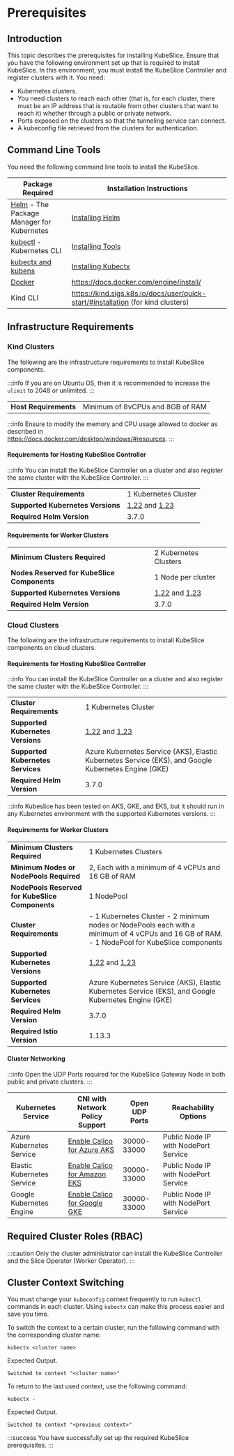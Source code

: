 # Prerequisites 

## Introduction
This topic describes the prerequisites for installing KubeSlice. Ensure that you have the following environment set up that is required to
install KubeSlice. In this environment, you must install the KubeSlice Controller and register clusters with it. You need: 

* Kubernetes clusters.
* You need clusters to reach each other (that is, for each cluster, there must be an IP address 
  that is routable from other clusters that want to reach it) whether through a public or 
  private network.
* Ports exposed on the clusters so that the tunneling service can connect.
* A kubeconfig file retrieved from the clusters for authentication. 

## Command Line Tools
You need the following command line tools to install the KubeSlice.

|Package Required|Installation Instructions| 
|----|----| 
|[Helm](https://helm.sh) - The Package Manager for Kubernetes| [Installing Helm](https://helm.sh/docs/intro/install/)|
|[kubectl](https://kubernetes.io/docs/reference/kubectl/overview) - Kubernetes CLI | [Installing Tools](https://kubernetes.io/docs/tasks/tools/)|
|[kubectx and kubens](https://github.com/ahmetb/kubectx) | [Installing Kubectx](https://github.com/ahmetb/kubectx#installation)
| [Docker](https://docs.docker.com/get-docker/) | https://docs.docker.com/engine/install/  
| Kind CLI | https://kind.sigs.k8s.io/docs/user/quick-start/#installation (for kind clusters)

## Infrastructure Requirements

### Kind Clusters 
The following are the infrastructure requirements to install KubeSlice
components.

:::info
If you are on Ubuntu OS, then it is recommended to increase the `ulimit`
to 2048 or unlimited.
:::

|                                         |                           |
|-----------------------------------------|---------------------------|
| **Host Requirements**               | Minimum of 8vCPUs and 8GB of RAM  |

:::info
Ensure to modify the memory and CPU usage allowed to docker as described in           
https://docs.docker.com/desktop/windows/#resources. 
::: 

#### Requirements for Hosting KubeSlice Controller
   
:::info
You can install the KubeSlice Controller on a cluster and also register the same cluster 
with the KubeSlice Controller.
:::

|                                         |                           |
|-----------------------------------------|---------------------------|
| **Cluster Requirements**                |     1 Kubernetes Cluster  |  
| **Supported Kubernetes Versions**       |   [1.22](https://v1-22.docs.kubernetes.io/) and [1.23](https://v1-23.docs.kubernetes.io/) |
| **Required Helm Version**               |  3.7.0  |


#### Requirements for Worker Clusters

|                                         |                           |
|-----------------------------------------|---------------------------|
| **Minimum Clusters Required**           | 2 Kubernetes Clusters    |
|  **Nodes Reserved for KubeSlice Components** |   1 Node per cluster |
| **Supported Kubernetes Versions**       |   [1.22](https://v1-22.docs.kubernetes.io/) and [1.23](https://v1-23.docs.kubernetes.io/) |
| **Required Helm Version**               |  3.7.0  |

### Cloud Clusters 
The following are the infrastructure requirements to install KubeSlice components on 
cloud clusters.

#### Requirements for Hosting KubeSlice Controller

:::info
You can install the KubeSlice Controller on a cluster and also register the same cluster with the 
KubeSlice Controller.
:::

| | |
|----|----|
| **Cluster Requirements** |1 Kubernetes Cluster|
| **Supported Kubernetes Versions** | [1.22](https://v1-22.docs.kubernetes.io/) and [1.23](https://v1-23.docs.kubernetes.io/) |
| **Supported Kubernetes Services** | Azure Kubernetes Service (AKS),  Elastic Kubernetes Service (EKS), and Google Kubernetes Engine (GKE) |
| **Required Helm Version** | 3.7.0 |

:::info
Kubeslice has been tested on AKS, GKE, and EKS, but it should run in any Kubernetes 
environment with the supported Kubernetes versions.
:::

#### Requirements for Worker Clusters

| | |
|-----|-----|
| **Minimum Clusters Required** | 1 Kubernetes Clusters |
| **Minimum Nodes or NodePools Required** | 2, Each with a minimum of 4 vCPUs and 16 GB of RAM |
| **NodePools Reserved for KubeSlice Components** | 1 NodePool |
| **Cluster Requirements** | - 1 Kubernetes Cluster - 2 minimum nodes or NodePools each with a minimum of 4 vCPUs and 16 GB of RAM. - 1 NodePool for KubeSlice components|
| **Supported Kubernetes Versions**| [1.22](https://v1-22.docs.kubenetes.io) and [1.23](https://v1-23.docs.kubernetes.io)
| **Supported Kubernetes Services** | Azure Kubernetes Service (AKS), Elastic Kubernetes Service (EKS), and Google Kubernetes Engine (GKE)|
| **Required Helm Version** | 3.7.0 |
| **Required Istio Version** | 1.13.3 |

#### Cluster Networking 
:::info
Open the UDP Ports required for the KubeSlice Gateway Node in both public and private clusters.
:::

| Kubernetes Service | CNI with Network Policy Support | Open UDP Ports | Reachability Options|
|-----|-----|----|----|
| Azure Kubernetes Service | [Enable Calico for Azure AKS](https://projectcalico.docs.tigera.io/getting-started/kubernetes/managed-public-cloud/aks#install-aks-with-calico-for-network-policy) | 30000-33000 | Public Node IP with NodePort Service |
| Elastic Kubernetes Service | [Enable Calico for Amazon EKS](https://docs.aws.amazon.com/eks/latest/userguide/calico.html) | 30000-33000 | Public Node IP with NodePort Service |
| Google Kubernetes Engine | [Enable Calico for Google GKE](https://cloud.google.com/kubernetes-engine/docs/how-to/network-policy#enabling_network_policy_enforcement)|30000-33000 | Public Node IP with NodePort Service|
 
## Required Cluster Roles (RBAC) 
:::caution
Only the cluster administrator can install the KubeSlice Controller and the Slice Operator (Worker Operator).
:::

## Cluster Context Switching

You must change your `kubeconfig` context frequently to run `kubectl `commands in each cluster. Using `kubectx` can make this
process easier and save you time.

To switch the context to a certain cluster, run the following command
with the corresponding cluster name:
```
kubectx <cluster name>
```

Expected Output.
``` 
Switched to context "<cluster name>"
```

To return to the last used context, use the following command:
```
kubectx -
```

Expected Output.
```
Switched to context "<previous context>"
```

:::success
You have successfully set up the required KubeSlice prerequisites.
:::
